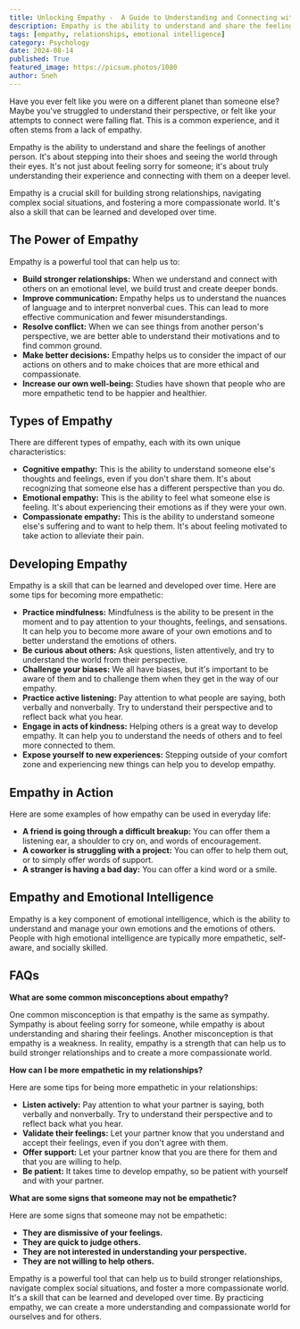 ```yaml
---
title: Unlocking Empathy -  A Guide to Understanding and Connecting with Others
description: Empathy is the ability to understand and share the feelings of another person. Learn how to develop empathy, understand its different types, and practice it in your daily life to build stronger relationships and create a more compassionate world.
tags: [empathy, relationships, emotional intelligence]
category: Psychology
date: 2024-08-14
published: True
featured_image: https://picsum.photos/1080
author: Sneh
---
```



Have you ever felt like you were on a different planet than someone else? Maybe you've struggled to understand their perspective, or felt like your attempts to connect were falling flat. This is a common experience, and it often stems from a lack of empathy.

Empathy is the ability to understand and share the feelings of another person. It's about stepping into their shoes and seeing the world through their eyes. It's not just about feeling sorry for someone; it's about truly understanding their experience and connecting with them on a deeper level.

Empathy is a crucial skill for building strong relationships, navigating complex social situations, and fostering a more compassionate world. It's also a skill that can be learned and developed over time.

##  The Power of Empathy

Empathy is a powerful tool that can help us to:

* **Build stronger relationships:** When we understand and connect with others on an emotional level, we build trust and create deeper bonds.
* **Improve communication:** Empathy helps us to understand the nuances of language and to interpret nonverbal cues. This can lead to more effective communication and fewer misunderstandings.
* **Resolve conflict:** When we can see things from another person's perspective, we are better able to understand their motivations and to find common ground.
* **Make better decisions:** Empathy helps us to consider the impact of our actions on others and to make choices that are more ethical and compassionate.
* **Increase our own well-being:** Studies have shown that people who are more empathetic tend to be happier and healthier.

##  Types of Empathy

There are different types of empathy, each with its own unique characteristics:

* **Cognitive empathy:** This is the ability to understand someone else's thoughts and feelings, even if you don't share them. It's about recognizing that someone else has a different perspective than you do.
* **Emotional empathy:** This is the ability to feel what someone else is feeling. It's about experiencing their emotions as if they were your own.
* **Compassionate empathy:** This is the ability to understand someone else's suffering and to want to help them. It's about feeling motivated to take action to alleviate their pain.

##  Developing Empathy

Empathy is a skill that can be learned and developed over time. Here are some tips for becoming more empathetic:

* **Practice mindfulness:** Mindfulness is the ability to be present in the moment and to pay attention to your thoughts, feelings, and sensations. It can help you to become more aware of your own emotions and to better understand the emotions of others.
* **Be curious about others:** Ask questions, listen attentively, and try to understand the world from their perspective.
* **Challenge your biases:** We all have biases, but it's important to be aware of them and to challenge them when they get in the way of our empathy.
* **Practice active listening:** Pay attention to what people are saying, both verbally and nonverbally. Try to understand their perspective and to reflect back what you hear.
* **Engage in acts of kindness:** Helping others is a great way to develop empathy. It can help you to understand the needs of others and to feel more connected to them.
* **Expose yourself to new experiences:** Stepping outside of your comfort zone and experiencing new things can help you to develop empathy.

##  Empathy in Action

Here are some examples of how empathy can be used in everyday life:

* **A friend is going through a difficult breakup:** You can offer them a listening ear, a shoulder to cry on, and words of encouragement.
* **A coworker is struggling with a project:** You can offer to help them out, or to simply offer words of support.
* **A stranger is having a bad day:** You can offer a kind word or a smile.

##  Empathy and Emotional Intelligence

Empathy is a key component of emotional intelligence, which is the ability to understand and manage your own emotions and the emotions of others. People with high emotional intelligence are typically more empathetic, self-aware, and socially skilled.

##  FAQs

**What are some common misconceptions about empathy?**

One common misconception is that empathy is the same as sympathy. Sympathy is about feeling sorry for someone, while empathy is about understanding and sharing their feelings. Another misconception is that empathy is a weakness. In reality, empathy is a strength that can help us to build stronger relationships and to create a more compassionate world.

**How can I be more empathetic in my relationships?**

Here are some tips for being more empathetic in your relationships:

* **Listen actively:** Pay attention to what your partner is saying, both verbally and nonverbally. Try to understand their perspective and to reflect back what you hear.
* **Validate their feelings:** Let your partner know that you understand and accept their feelings, even if you don't agree with them.
* **Offer support:** Let your partner know that you are there for them and that you are willing to help.
* **Be patient:** It takes time to develop empathy, so be patient with yourself and with your partner.

**What are some signs that someone may not be empathetic?**

Here are some signs that someone may not be empathetic:

* **They are dismissive of your feelings.**
* **They are quick to judge others.**
* **They are not interested in understanding your perspective.**
* **They are not willing to help others.**

Empathy is a powerful tool that can help us to build stronger relationships, navigate complex social situations, and foster a more compassionate world. It's a skill that can be learned and developed over time. By practicing empathy, we can create a more understanding and compassionate world for ourselves and for others.

